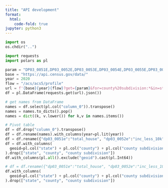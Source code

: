 ```yaml
---
title: "API development"
format:
  html:
    code-fold: true
jupyter: python3
---
```



```python
import os
os.chdir("..")
```


```python
import requests
import polars as pl
```

```python
param = "DP03_0051E,DP03_0052E,DP03_0053E,DP03_0054E,DP03_0055E,DP03_0056E,DP03_0057E,DP03_0058E,DP03_0059E,DP03_0060E,DP03_0061E"
base = "https://api.census.gov/data/"
year = 2020
flow = "/acs/acs5/profile"
url = f'{base}{year}{flow}?get={param}&for=county%20subdivision:*&in=state:72&in=county:*'
df = pl.DataFrame(requests.get(url).json())

# get names from DataFrame
names = df.select(pl.col("column_0")).transpose()
names = names.to_dicts().pop()
names = dict((k, v.lower()) for k,v in names.items())

# Pivot table
df = df.drop("column_0").transpose()
df = df.rename(names).with_columns(year=pl.lit(year))
df = df.rename({"dp03_0051e":"total_house", "dp03_0052e":"inc_less_10k","dp03_0053e":"inc_10k_15k", "dp03_0054e":"inc_15_25k", "dp03_0055e":"inc_25k_35k", "dp03_0056e":"inc_35k_50k", "dp03_0057e":"inc_50k_75k", "dp03_0058e":"inc_75k_100k", "dp03_0059e":"inc_100k_150k", "dp03_0060e":"inc_150k_200k", "dp03_0061e":"inc_more_200k",})
df = df.with_columns(
  geoid=pl.col("state") + pl.col("county") + pl.col("county subdivision")
).drop(["state", "county", "county subdivision"])
df.with_columns(pl.all().exclude("geoid").cast(pl.Int64))
```

```python
# df = df.rename({"dp03_0051e":"total_house", "dp03_0052e":"inc_less_10k","dp03_0053e":"inc_10k_15k", "dp03_0054e":"inc_15_25k", "dp03_0055e":"inc_25k_35k", "dp03_0056e":"inc_35k_50k", "dp03_0057e":"inc_50k_75k", "dp03_0058e":"inc_75k_100k", "dp03_0059e":"inc_100k_150k", "dp03_0060e":"inc_150k_200k", "dp03_0061e":"inc_more_200k",})
df.with_columns(
  geoid=pl.col("state") + pl.col("county") + pl.col("county subdivision")
).drop(["state", "county", "county subdivision"])
```
